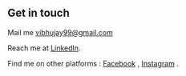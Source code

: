 ## Get in touch

Mail me vibhujay99@gmail.com

Reach me at [LinkedIn](https://www.linkedin.com/in/athraja-vibhu-jayawardane-a4242a218/).

Find me on other platforms : [Facebook](https://www.facebook.com/uxas.darkseid.332) , [Instagram](https://www.instagram.com/_vibhujay99_/) .
